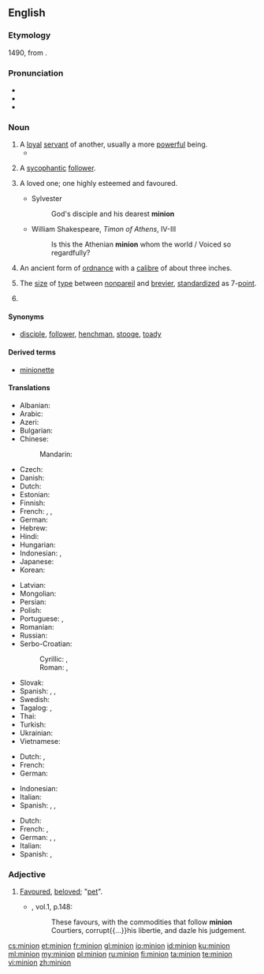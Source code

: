 ==English==
{{wikipedia}}

===Etymology===
1490, from {{etyl|frm|en}} {{term|mignon||lover, royal favourite, darling|lang=frm}}.

===Pronunciation===
* {{IPA|/ˈmɪnjən/|lang=en}}
* {{homophones|lang=en|minyan}}
* {{rhymes|ɪnjən|lang=en}}

===Noun===
{{en-noun|~}}

# A [[loyal]] [[servant]] of another, usually a more [[powerful]] being.
#*{{quote-magazine|year=2013|month=May-June|author=Kevin Heng
|title=[http://www.americanscientist.org/issues/pub/2013/3/why-does-nature-form-exoplanets-easily Why Does Nature Form Exoplanets Easily?]
|volume=101|issue=3|page=184|magazine={{w|American Scientist}}
|passage=In the past two years, NASA’s Kepler Space Telescope has located nearly 3,000 exoplanet candidates ranging from sub-Earth-sized '''minions''' to gas giants that dwarf our own Jupiter.}}
#: {{usex|The archvillain deployed his '''minions''' to simultaneously rob every bank in the city.|lang=en}}
# A [[sycophantic]] [[follower]].
# {{context|obsolete|lang=en}} A loved one; one highly esteemed and favoured.
#* Sylvester
#*: God's disciple and his dearest '''minion'''
#* William Shakespeare, ''Timon of Athens'', IV-III
#*: Is this the Athenian '''minion''' whom the world / Voiced so regardfully?
# {{context|obsolete|lang=en}} An ancient form of [[ordnance]] with a [[calibre]] of about three inches.
#: {{rfquotek|Beaumont and Fletcher}}
# {{context|uncountable|typography|printing|lang=en}} The [[size]] of [[type]] between [[nonpareil]] and [[brevier]], [[standardize]]d as 7-[[point]].
# {{obsolete form of|minimum|lang=en}}
#: {{rfquotek|Burton}}

====Synonyms====
* {{sense|loyal servant}} [[disciple]], [[follower]], [[henchman]], [[stooge]], [[toady]]

====Derived terms====
* {{sense|type size}} [[minionette]]

====Translations====
{{trans-top|loyal servant of another more powerful being}}
* Albanian: {{t|sq|favorit}}
* Arabic: {{t|ar|التابع|sc=Arab}}
* Azeri: {{t|az|sevimli}}
* Bulgarian: {{t+|bg|любимец|tr=ljubimec}}
* Chinese:
*: Mandarin: {{t+|cmn|奴才|tr=núcái}}
* Czech: {{t|cs|oblíbenec}}
* Danish: {{t|da|håndlanger|c}}
* Dutch: {{t+|nl|ondergeschikte}}
* Estonian: {{t|et|käsilane}}
* Finnish: {{t+|fi|käskyläinen}}
* French: {{t+|fr|subalterne|m|f}}, {{t+|fr|sous-fifre|m}}, {{t+|fr|séide|m}}
* German: {{t|de|Günstling}}
* Hebrew: {{t|he|מְשָׁרֵת|sc=Hebr}}
* Hindi: {{t|hi|wafadar|sc=Deva}}
* Hungarian: {{t+|hu|kegyenc}}
* Indonesian: {{t+|id|kaki tangan}}, {{t+|id|antek}}
* Japanese: {{t|ja|子分|tr=こぶん, kobun|sc=Jpan}}
* Korean: {{t+|ko|앞잡이|sc=Kore}}
{{trans-mid}}
* Latvian: {{t|lv|mīlulis}}
* Mongolian: {{t|mn|шадар|tr=šadar|sc=Cyrl}}
* Persian: {{t|fa|ﻕﻭﺸﻌﻤ|sc=Arab}}
* Polish: {{t+|pl|sługa}}
* Portuguese: {{t+|pt|favorito}}, {{t+|pt|lacaio|m}}
* Romanian: {{t+|ro|răsfățat}}
* Russian: {{t|ru|верный слуга|tr=verniy sluga|sc=Cyrl}}
* Serbo-Croatian:
*: Cyrillic: {{t|sh|штићеник|sc=Cyrl}}, {{t|sh|љубимац|sc=Cyrl}}
*: Roman: {{t+|sh|štićenik}}, {{t+|sh|ljubimac}}
* Slovak: {{t|sk|obľúbenec}}
* Spanish: {{t|es|adlátere}}, {{t|es|lacayo}}, {{t+|es|achichincle}}
* Swedish: {{t+|sv|skyddsling}}
* Tagalog: {{t+|tl|kampon}}, {{t+|tl|alagad}}
* Thai: {{t|th|ข้าราชการผู้น้อย|tr=kâa râat-chá-gaan pôo nói|sc=Thai}}
* Turkish: {{t+|tr|dalkavuk}}
* Ukrainian: {{t|uk|фаворит|tr=favorít}}
* Vietnamese: {{t|vi|kẻ nô lệ}}
{{trans-bottom}}

{{trans-top|A sycophantic follower}}
* Dutch: {{t|nl|slaafs volgeling}}, {{t+|nl|hielenlikker}}
* French: {{t+|fr|laquais}}
* German: {{t|de|Günstling}}
{{trans-mid}}
* Indonesian: {{t+|id|kacung}}
* Italian: {{t|it|tirapiedi|m}}
* Spanish: {{t|es|acólito}}, {{t+|es|sicario}}, {{t+|es|sicofante}}
{{trans-bottom}}
{{trans-top|7-point type}}
* Dutch: {{t+|nl|kolonel}}
* French: {{t+|fr|mignone}}, {{t+|fr|mignonne}}
* German: {{t+|de|Kolonel}}, {{t+|de|Colonel}}, {{t+|de|Mignon}}
* Italian: {{t+|it|mignona}}
* Spanish: {{t+|es|miñona}}, {{t+|es|glosilla}}
{{trans-bottom}}

===Adjective===
{{en-adj}}

# {{context|obsolete|lang=en}} [[favoured|Favoured]], [[beloved]]; "[[pet]]".
#*{{RQ:Flr Mntgn Essays}}, vol.1, p.148:
#*: These favours, with the commodities that follow '''minion''' Courtiers, corrupt{{...}}his libertie, and dazle his judgement.

[[cs:minion]]
[[et:minion]]
[[fr:minion]]
[[gl:minion]]
[[io:minion]]
[[id:minion]]
[[ku:minion]]
[[ml:minion]]
[[my:minion]]
[[pl:minion]]
[[ru:minion]]
[[fi:minion]]
[[ta:minion]]
[[te:minion]]
[[vi:minion]]
[[zh:minion]]